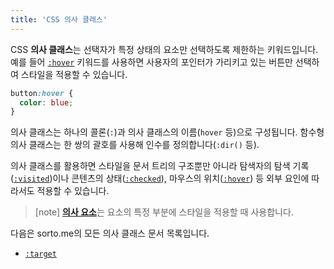 ```yaml
---
title: 'CSS 의사 클래스'
---
```


CSS **의사 클래스**는 선택자가 특정 상태의 요소만 선택하도록 제한하는 키워드입니다. 예를 들어 [`:hover`](https://developer.mozilla.org/en-US/docs/Web/CSS/:hover) 키워드를 사용하면 사용자의 포인터가 가리키고 있는 버튼만 선택하여 스타일을 적용할 수 있습니다.

```css
button:hover {
  color: blue;
}
```

의사 클래스는 하나의 콜론(`:`)과 의사 클래스의 이름(`hover` 등)으로 구성됩니다. 함수형 의사 클래스는 한 쌍의 괄호를 사용해 인수를 정의합니다(`:dir()` 등).

의사 클래스를 활용하면 스타일을 문서 트리의 구조뿐만 아니라 탐색자의 탐색 기록([`:visited`](https://developer.mozilla.org/en-US/docs/Web/CSS/:visited))이나 콘텐츠의 상태([`:checked`](https://developer.mozilla.org/en-US/docs/Web/CSS/:checked)), 마우스의 위치([`:hover`](https://developer.mozilla.org/en-US/docs/Web/CSS/:hover)) 등 외부 요인에 따라서도 적용할 수 있습니다.

> [note] [**의사 요소**](https://developer.mozilla.org/en-US/docs/Web/CSS/Pseudo-elements)는 요소의 특정 부분에 스타일을 적용할 때 사용합니다.

다음은 sorto.me의 모든 의사 클래스 문서 목록입니다.

- [`:target`](./Pseudo-classes/:target)
